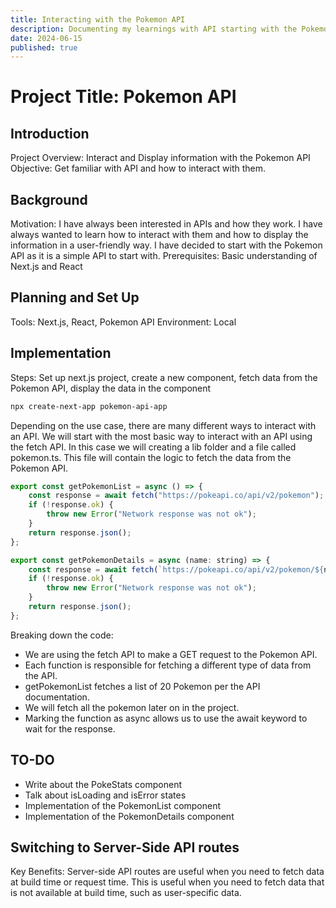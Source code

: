 ```yaml
---
title: Interacting with the Pokemon API
description: Documenting my learnings with API starting with the Pokemon API
date: 2024-06-15
published: true
---
```


# Project Title: Pokemon API

## Introduction

Project Overview: Interact and Display information with the Pokemon API
Objective: Get familiar with API and how to interact with them.

## Background

Motivation: I have always been interested in APIs and how they work. I have always wanted to learn how to interact with them and how to display the information in a user-friendly way. I have decided to start with the Pokemon API as it is a simple API to start with.
Prerequisites: Basic understanding of Next.js and React

## Planning and Set Up

Tools: Next.js, React, Pokemon API
Environment: Local

## Implementation

Steps: Set up next.js project, create a new component, fetch data from the Pokemon API, display the data in the component

```bash
npx create-next-app pokemon-api-app
```

Depending on the use case, there are many different ways to interact with an API.
We will start with the most basic way to interact with an API using the fetch API.
In this case we will creating a lib folder and a file called pokemon.ts.
This file will contain the logic to fetch the data from the Pokemon API.

```js showLineNumbers {2} {10}
export const getPokemonList = async () => {
	const response = await fetch("https://pokeapi.co/api/v2/pokemon");
	if (!response.ok) {
		throw new Error("Network response was not ok");
	}
	return response.json();
};

export const getPokemonDetails = async (name: string) => {
	const response = await fetch(`https://pokeapi.co/api/v2/pokemon/${name}`);
	if (!response.ok) {
		throw new Error("Network response was not ok");
	}
	return response.json();
};
```

Breaking down the code:

- We are using the fetch API to make a GET request to the Pokemon API.
- Each function is responsible for fetching a different type of data from the API.
- getPokemonList fetches a list of 20 Pokemon per the API documentation.
- We will fetch all the pokemon later on in the project.
- Marking the function as async allows us to use the await keyword to wait for the response.

## TO-DO

- Write about the PokeStats component
- Talk about isLoading and isError states
- Implementation of the PokemonList component
- Implementation of the PokemonDetails component

## Switching to Server-Side API routes

Key Benefits: Server-side API routes are useful when you need to fetch data at build time or request time.
This is useful when you need to fetch data that is not available at build time, such as user-specific data.
